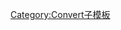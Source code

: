 <includeonly>{{formatnum:{{rnd|{{{5}}}|({{max/2|{{precision|{{{1}}}}}|2-{{Order of magnitude|{{{2}}}}}}})}}}}</includeonly><noinclude>
[[Category:Convert子模板]]
</noinclude>